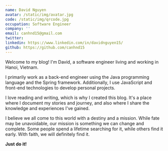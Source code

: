 ```yaml
---
name: David Nguyen
avatar: /static/img/avatar.jpg
code: /static/img/qrcode.jpg
occupation: Software Engineer
company: ''
email: canhnd15@gmail.com
twitter:
linkedin: https://www.linkedin.com/in/davidnguyen15/
github: https://github.com/canhnd15
---
```


Welcome to my blog! I'm David, a software engineer living and working in Hanoi, Vietnam.

I primarily work as a back-end engineer using the Java programming language and the Spring framework.
Additionally, I use JavaScript and front-end technologies to develop personal projects.

I love reading and writing, which is why I created this blog.
It's a place where I document my stories and journey, and also where I share the knowledge and experiences I've gained.

I believe we all come to this world with a destiny and a mission. While fate may be unavoidable,
our mission is something we can change and complete. Some people spend a lifetime searching for it,
while others find it early. With faith, we will definitely find it.

**Just do it!**
